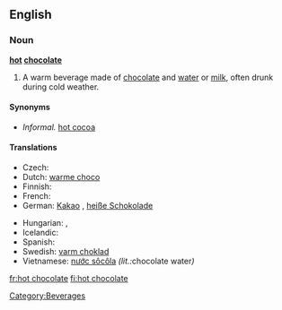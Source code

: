 ==English==

===Noun===
'''[[hot]] [[chocolate]]'''

# A warm beverage made of [[chocolate]] and [[water]] or [[milk]], often drunk during cold weather.

====Synonyms====
*''Informal.'' [[hot cocoa]]

====Translations====
{{trans-top|beverage}}
* Czech: {{t-|cs|horká čokoláda|f}}
* Dutch: [[warme choco]]
* Finnish: {{t+|fi|kaakao}}
* French: {{t+|fr|chocolat chaud|m}}
* German: [[Kakao]] {{m}}, [[heiße Schokolade]] {{f}}
{{trans-mid}}
* Hungarian: {{t+|hu|forró csokoládé}}, {{t+|hu|kakaó}}
* Icelandic: {{t|is|heitt kakó}}
* Spanish: {{t+|es|chocolate}}
* Swedish: [[varm choklad]]
* Vietnamese: [[nước sôcôla]] ''(lit.: ''chocolate water'')''
{{trans-bottom}}

[[Category:Beverages]]

[[fr:hot chocolate]]
[[fi:hot chocolate]]